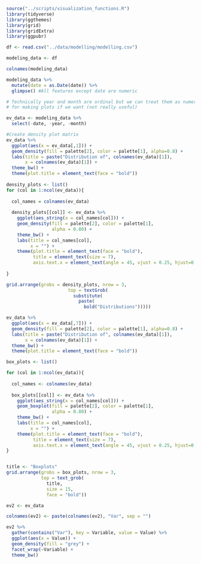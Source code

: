 

```r
source("../scripts/visualization_functions.R")
library(tidyverse)
library(ggthemes)
library(grid)
library(gridExtra)
library(ggpubr)
```

```r
df <- read.csv("../data/modelling/modelling.csv")

modeling_data <- df
```

```r
colnames(modeling_data)
```
```r
modeling_data %>%
  mutate(date = as.Date(date)) %>%
  glimpse() #All features except date are numeric

# Technically year and month are ordinal but we can treat them as numeric
# for making plots if we want (not really useful)
```
```r
ev_data <- modeling_data %>%
  select(-date, -year, -month)
```

```r
#Create density plot matrix
ev_data %>%
  ggplot(aes(x = ev_data[,1])) + 
  geom_density(fill = palette[2], color = palette[1], alpha=0.8) +
  labs(title = paste("Distribution of", colnames(ev_data)[1]),
       x = colnames(ev_data)[1]) + 
  theme_bw() +
  theme(plot.title = element_text(face = "bold"))
  
density_plots <- list()
for (col in 1:ncol(ev_data)){
  
  col_names = colnames(ev_data)
  
  density_plots[[col]] <- ev_data %>%
    ggplot(aes_string(x = col_names[col])) +
    geom_density(fill = palette[2], color = palette[1], 
                 alpha = 0.80) +
    theme_bw() +
    labs(title = col_names[col],
         x = "") + 
    theme(plot.title = element_text(face = "bold"),
          title = element_text(size = 7),
          axis.text.x = element_text(angle = 45, vjust = 0.25, hjust=0.5))
  
}

grid.arrange(grobs = density_plots, nrow = 3, 
                       top = textGrob(
                         substitute(
                           paste(
                             bold("Distributions")))))

```
```r
ev_data %>%
  ggplot(aes(x = ev_data[,7])) + 
  geom_density(fill = palette[2], color = palette[1], alpha=0.8) +
  labs(title = paste("Distribution of", colnames(ev_data)[1]),
       x = colnames(ev_data)[1]) + 
  theme_bw() +
  theme(plot.title = element_text(face = "bold"))
```

```r
box_plots <- list()

for (col in 1:ncol(ev_data)){
  
  col_names <- colnames(ev_data)
  
  box_plots[[col]] <- ev_data %>%
    ggplot(aes_string(x = col_names[col])) + 
    geom_boxplot(fill = palette[2], color = palette[1], 
                 alpha = 0.80) +
    theme_bw() +
    labs(title = col_names[col],
         x = "") + 
    theme(plot.title = element_text(face = "bold"),
          title = element_text(size = 7),
          axis.text.x = element_text(angle = 45, vjust = 0.25, hjust=0.5))
}


title <- "Boxplots"
grid.arrange(grobs = box_plots, nrow = 3,
             top = text_grob(
               title, 
               size = 15,
               face = "bold"))
```
```r
ev2 <- ev_data
```

```r
colnames(ev2) <- paste(colnames(ev2), "Var", sep = "")
```

```r
ev2 %>%
  gather(contains("Var"), key = Variable, value = Value) %>%
  ggplot(aes(x = Value)) + 
  geom_density(fill = "grey") + 
  facet_wrap(~Variable) + 
  theme_bw()
```

